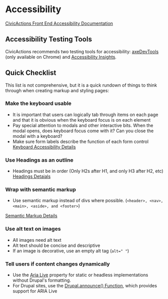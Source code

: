 
<Meta title="Documentation/Accessibility" />

# Accessibility
[CivicActions Front End Accessibility Documentation](https://accessibility.civicactions.com/playbook/roles#front-end-engineer--software-engineer)

## Accessibility Testing Tools

CivicActions recommends two testing tools for accessibility: [axeDevTools](https://deque.com/axe/devtools/) (only available on Chrome) and [Accessibility Insights](https://accessibilityinsights.io/).

## Quick Checklist

This list is not comprehensive, but it is a quick rundown of things to think through when creating markup and styling pages:

### Make the keyboard usable

- It is important that users can logically tab through items on each page and that it is obvious when the keyboard focus is on each element
- Pay special attention to modals and other interactive bits. When the modal opens, does keyboard focus come with it? Can you close the modal with a keyboard?
- Make sure form labels describe the function of each form control
[Keyboard Accessibility Details](https://webaim.org/techniques/keyboard/)

### Use Headings as an outline

 - Headings must be in order (Only H2s after H1, and only H3 after H2, etc)
[Headings Detaials](https://webaim.org/techniques/semanticstructure/#headings)

### Wrap with semantic markup

 - Use semantic markup instead of divs where possible. (`<header>, <nav>, <main>, <aside>, and <footer>`)

[Semantic Markup Details](https://webaim.org/techniques/semanticstructure/)

### Use alt text on images
 - All images need alt text
 - Alt text should be concise and descriptive
 - If an image is decorative, use an empty alt tag (`alt=" "`)

### Tell users if content changes dynamically
 - Use the [Aria Live](https://webaim.org/techniques/aria/#dynamic) property for static or headless implementations without Drupal's formatting.
 - For Drupal sites, use the [Drupal.announce() Function](https://www.drupal.org/node/2014521), which provides support for ARIA Live

